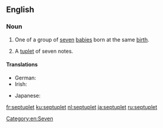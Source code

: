 ==English==

===Noun===
{{en-noun}}

# One of a group of [[seven]] [[baby|babies]] born at the same [[birth]].
# {{context|music|lang=en}} A [[tuplet]] of seven notes.

====Translations====
{{trans-top|one of seven babies born at the same birth}}
* German: {{t+|de|Siebenling|m}}
* Irish: {{t+|ga|seachtrín|m}}
{{trans-mid}}
* Japanese: {{t+|ja|七つ子|tr=nanatsugo|sc=Jpan}}
{{trans-bottom}}

[[Category:en:Seven]]

[[fr:septuplet]]
[[ku:septuplet]]
[[nl:septuplet]]
[[ja:septuplet]]
[[ru:septuplet]]